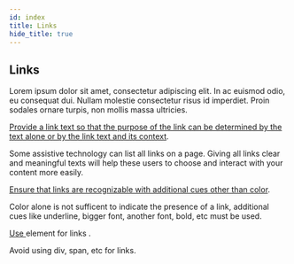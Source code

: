 ```yaml
---
id: index
title: Links
hide_title: true
---
```



<Card icon="⛓">

## Links

Lorem ipsum dolor sit amet, consectetur adipiscing elit. In ac euismod odio, eu consequat dui. Nullam molestie consectetur risus id imperdiet. Proin sodales ornare turpis, non mollis massa ultricies.

</Card>

<CategoryItem id="link-text">

[Provide a link text so that the purpose of the link can be determined by the text alone or by the link text and its context](link-text.md).

Some assistive technology can list all links on a page. Giving all links clear and meaningful texts will help these users to choose and interact with your content more easily.

</CategoryItem>

<CategoryItem id="link-styling">

[Ensure that links are recognizable with additional cues other than color](link-styling.md).

Color alone is not sufficent to indicate the presence of a link, additional cues like underline, bigger font, another font, bold, etc must be used.

</CategoryItem>

<CategoryItem id="link-element">

[Use <a> element for links ](link-element.md).

Avoid using div, span, etc for links.

</CategoryItem>
